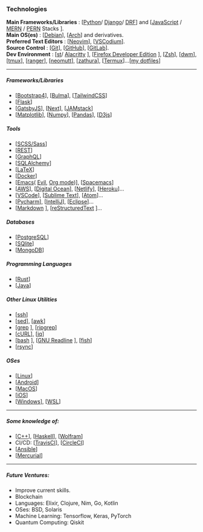 
<Head title="Technologies" />

### Technologies

__Main Frameworks/Libraries__ : [[Python](https://python.org/)/ [Django](https://github.com/django/django)/ [DRF](https://github.com/encode/django-rest-framework)] and [[JavaScript](https://developer.mozilla.org/en-US/docs/Web/javascript) / [MERN](https://www.startpage.com/do/metasearch.pl?query=MERN%20stack) / [PERN](https://www.startpage.com/do/metasearch.pl?query=PERN%20stack)  Stacks ].  
__Main OS(es)__ : [[Debian](https://www.debian.org/)], [[Arch](https://www.archlinux.org/)] and derivatives.  
__Preferred Text Editors__ : [[Neovim](https://neovim.io)], [[VSCodium](https://github.com/VSCodium/vscodium)].  
__Source Control__ : [[Git](https://git-scm.com)], [[GitHub](https://github.com)], [[GitLab](https://gitlab.com)].  
__Dev Environment__ : [[st](https://st.suckless.org/)/ [Alacritty](https://github.com/alacritty/alacritty) ], [[Firefox Developer Edition](https://www.mozilla.org/en-US/firefox/developer/) ], [[Zsh](https://github.com/zsh-users/zsh/)], [[dwm](https://dwm.suckless.org)], [[tmux](https://github.com/tmux/tmux)], [[ranger](https://github.com/ranger/ranger)], [[neomutt](https://github.com/neomutt/neomutt)], [[zathura](https://github.com/pwmt/zathura)], [[Termux](https://github.com/termux/)]...[[my dotfiles](https://github.com/rsapkf/dotfiles)]  

---

##### Frameworks/Libraries
- [[Bootstrap4](https://getbootstrap.com/)], [[Bulma](https://bulma.io)], [[TailwindCSS](https://github.com/tailwindcss/tailwindcss)]
- [[Flask](https://github.com/pallets/flask)]
- [[GatsbyJS](https://github.com/gatsbyjs/gatsby)], [[Next](https://nextjs.org/)], [[JAMstack](https://jamstack.org/)]
- [[Matplotlib](https://matplotlib.org/)], [[Numpy](https://numpy.org/)], [[Pandas](https://pandas.pydata.org//)], [[D3js](https://github.com/d3/d3/)]

##### Tools
- [[SCSS/Sass](https://sass-lang.com/)]
- [[REST](https://www.django-rest-framework.org/)]
- [[GraphQL](https://github.com/graphql)]
- [[SQLAlchemy](https://www.sqlalchemy.org/)]
- [[LaTeX](https://www.latex-project.org/)]
- [[Docker](https://github.com/docker)]
- [[Emacs](https://www.gnu.org/software/emacs/)( [Evil](https://github.com/emacs-evil/evil), [Org mode](https://orgmode.org/))], [[Spacemacs](https://github.com/syl20bnr/spacemacs)]
- [[AWS](https://aws.amazon.com/)], [[Digital Ocean](https://www.digitalocean.com/)], [[Netlify](https://www.netlify.com/)], [[Heroku](https://www.heroku.com/)]...
- [[VSCode](https://github.com/microsoft/vscode)], [[Sublime Text](https://www.sublimetext.com/)], [[Atom](https://atom.io/)]...
- [[Pycharm](https://www.jetbrains.com/pycharm/)], [[IntelliJ](https://www.jetbrains.com/idea/)], [[Eclipse](https://www.eclipse.org/)]...
- [[Markdown](https://daringfireball.net/projects/markdown/) ], [[reStructuredText](https://docutils.sourceforge.io/rst.html) ]...

##### Databases
- [[PostgreSQL](https://postgresql.org/)]
- [[SQlite](https://sqlite.org/index.html)]
- [[MongoDB](https://www.mongodb.com/)]

##### Programming Languages
- [[Rust](https://www.rust-lang.org/)]
- [[Java](https://docs.oracle.com/en/java/)]

##### Other Linux Utilities
- [[ssh](https://www.openssh.com/)]
- [[sed](https://www.gnu.org/software/sed/manual/sed.html)], [[awk](https://www.gnu.org/software/gawk/manual/gawk.html)]
- [[grep](https://www.gnu.org/software/grep/manual/grep.html) ], [[ripgrep](https://github.com/BurntSushi/ripgrep)]
- [[cURL](https://curl.haxx.se/)], [[jq](https://github.com/stedolan/jq)]
- [[bash](https://www.gnu.org/software/bash/manual/bash.html) ], [[GNU Readline](https://tiswww.case.edu/php/chet/readline/rltop.html) ], [[fish](https://github.com/fish-shell/fish-shell)]
- [[rsync](https://rsync.samba.org/documentation.html)]

##### OSes
- [[Linux](https://www.linuxfoundation.org/projects/linux/)]
- [[Android](https://www.android.com/)]
- [[MacOS](https://www.apple.com/macos)]
- [[iOS](https://www.apple.com/ios)]
- [[Windows](https://docs.microsoft.com/en-us/windows/)], [[WSL](https://docs.microsoft.com/en-us/windows/wsl/about)]

---

##### Some knowledge of:
- [[C++](https://isocpp.org/)], [[Haskell](https://www.haskell.org/)], [[Wolfram](https://www.wolfram.com/language/)]
- CI/CD: [[TravisCI](https://travis-ci.com/)], [[CircleCI](https://circleci.com/)]
- [[Ansible](https://github.com/ansible/ansible)]
- [[Mercurial](https://www.mercurial-scm.org/)]

---

##### Future Ventures:
- Improve current skills.
- Blockchain
- Languages: Elixir, Clojure, Nim, Go, Kotlin
- OSes: BSD, Solaris
- Machine Learning: Tensorflow, Keras, PyTorch
- Quantum Computing: Qiskit